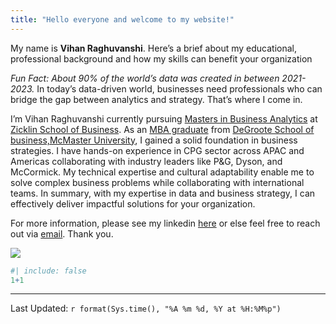 ```yaml
---
title: "Hello everyone and welcome to my website!"
---
```


My name is **Vihan Raghuvanshi**. Here's a brief about my educational, professional background and how my skills can benefit your organization

*Fun Fact: About 90% of the world’s data was created in between 2021-2023.* In today’s data-driven world, businesses need professionals who can bridge the gap between analytics and strategy. That's where I come in.


I’m Vihan Raghuvanshi currently pursuing [Masters in Business Analytics](https://zicklin.baruch.cuny.edu/academic-programs/graduate/ms/masters-in-business-analytics/) at [Zicklin School of Business](https://zicklin.baruch.cuny.edu/). As an [MBA graduate](https://mbarecruit.degroote.mcmaster.ca/programs/co-op-program/) from [DeGroote School of business,McMaster University](https://degroote.mcmaster.ca/), I gained a solid foundation in business strategies. I have hands-on experience in CPG sector across APAC and Americas collaborating with industry leaders like P&G, Dyson, and McCormick. My technical expertise and cultural adaptability enable me to solve complex business problems while collaborating with international teams. In summary, with my expertise in data and business strategy, I can effectively deliver impactful solutions for your organization.

For more information, please see my linkedin [here](https://www.linkedin.com/in/vihan-raghuvanshi/) or else feel free to reach out via [email](mailto:vihan.raghuvanshi@baruchmail.cuny.edu). Thank you.

![](https://mbarecruit.degroote.mcmaster.ca/files/2023/08/Head-shot-copy_Vihan-Raghuvanshi-scaled-e1691500302131.jpeg)

```r
#| include: false
1+1
```
--------------
Last Updated: `r format(Sys.time(), "%A %m %d, %Y at %H:%M%p")`
